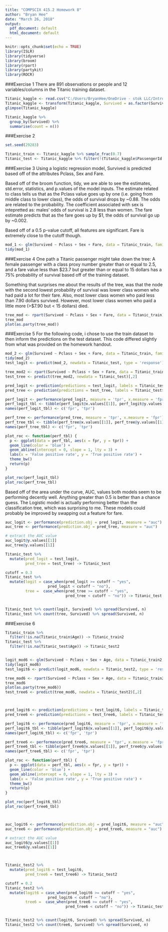 ```yaml
---
title: "COMPSCIX 415.2 Homework 8"
author: "Bryan Hee"
date: "March 26, 2018"
output:
  pdf_document: default
  html_document: default
---
```


```r
knitr::opts_chunk$set(echo = TRUE)
library(ISLR)
library(tidyverse)
library(broom)
library(rpart)
library(partykit)
library(ROCR)
```


###Exercise 1
There are 891 observations or people and 12 variables/columns in the Titanic training dataset.

```r
Titanic_kaggle <- read.csv("C:/Users/BryanHee/OneDrive - stok LLC/Intro to Data Science/HW Assignments/Assignment 8/train.csv", sep = ",")
Titanic_kaggle <- transform(Titanic_kaggle, Survived = as.factor(Survived))
glimpse(Titanic_kaggle)

Titanic_kaggle %>%
  group_by(Survived) %>%
  summarise(count = n())
```

###Exercise 2
```r
set.seed(29283)

Titanic_train <- Titanic_kaggle %>% sample_frac(0.7)
Titanic_test <- Titanic_kaggle %>% filter(!(Titanic_kaggle$PassengerId %in% Titanic_train$PassengerId))
```

###Exercise 3
Using a logistic regression model, Survived is predicted based off of the attributes Pclass, Sex and Fare.

Based off of the broom function, tidy, we are able to see the estimates, std.error, statistics, and p.values of the model inputs. The estimate related to class tells us that as the Pclass value goes up by one (i.e. going from middle class to lower class), the odds of survival drops by ~0.88. The odds are related to the probability. The coefficient associated with sex is intepretted as: males' odds of survival is 2.8 less than women. The fare estimate predicts that as the fare goes up by $1, the odds of survival go up by ~0.002.

Based off of a 0.5 p-value cutoff, all features are significant. Fare is extremely close to the cutoff though. 

```r
mod_1 <- glm(Survived ~ Pclass + Sex + Fare, data = Titanic_train, family = 'binomial')
tidy(mod_1)
```


###Exercise 4
One path a Titanic passenger might take down the tree:
A female passenger with a class proxy number greater than or equal to 2.5, and a fare value less than $23.7 but greater than or equal to 15 dollars has a 75% probability of survival based off of the training dataset. 

Something that surprises me about the results of the tree, was that the node with the second lowest probability of survival was lower class women who had paid a lot for their fare. Also, most lower class women who paid less than 7.90 dollars survived. However, most lower class women who paid a little more (>$7.90 but < 15 dollars) died. 

```r
tree_mod <- rpart(Survived ~ Pclass + Sex + Fare, data = Titanic_train)
tree_mod
plot(as.party(tree_mod))
```

###Exercise 5
For the following code, i chose to use the train dataset to then inform the predictions on the test dataset. This code differed slightly from what was provided on the homework handout.

```r
mod_2 <- glm(Survived ~ Pclass + Sex + Fare, data = Titanic_train, family = 'binomial')
tidy(mod_2)
test_logit <- predict(mod_2, newdata = Titanic_test, type = 'response')

tree_mod2 <- rpart(Survived ~ Pclass + Sex + Fare, data = Titanic_train)
test_tree <- predict(tree_mod2, newdata = Titanic_test)[,2]
```

```r
pred_logit <- prediction(predictions = test_logit, labels = Titanic_test$Survived)
pred_tree <- prediction(predictions = test_tree, labels = Titanic_test$Survived)

perf_logit <- performance(pred_logit, measure = 'tpr', x.measure = 'fpr')
perf_logit_tbl <- tibble(perf_logit@x.values[[1]], perf_logit@y.values[[1]])
names(perf_logit_tbl) <- c('fpr', 'tpr')

perf_tree <- performance(pred_tree, measure = 'tpr', x.measure = 'fpr')
perf_tree_tbl <- tibble(perf_tree@x.values[[1]], perf_tree@y.values[[1]])
names(perf_tree_tbl) <- c('fpr', 'tpr')

plot_roc <- function(perf_tbl) {
  p <- ggplot(data = perf_tbl, aes(x = fpr, y = tpr)) +
  geom_line(color = 'blue') +
  geom_abline(intercept = 0, slope = 1, lty = 3) +
  labs(x = 'False positive rate', y = 'True positive rate') +
  theme_bw()
  return(p)
}

plot_roc(perf_logit_tbl)
plot_roc(perf_tree_tbl)
```

Based off of the area under the curve, AUC, values both models seem to be performing decently well. Anything greater than 0.5 is better than a chance guess. The Logistic model is actually performing better than the classification tree, which was surprising to me. These models could probably be improved by swapping out a feature for fare.
```r
auc_logit <- performance(prediction.obj = pred_logit, measure = "auc")
auc_tree <- performance(prediction.obj = pred_tree, measure = "auc")

# extract the AUC value
auc_logit@y.values[[1]]
auc_tree@y.values[[1]]
```

```r
Titanic_test %>%
  mutate(pred_logit = test_logit,
         pred_tree = test_tree) -> Titanic_test

cutoff = 0.3
Titanic_test %>%
  mutate(logit = case_when(pred_logit >= cutoff ~ "yes",
                   pred_logit < cutoff ~ "no"), 
         tree =  case_when(pred_tree >= cutoff ~ "yes",
                           pred_tree < cutoff ~ "no")) -> Titanic_test


Titanic_test %>% count(logit, Survived) %>% spread(Survived, n)
Titanic_test %>% count(tree, Survived) %>% spread(Survived, n)
```

###Exercise 6

```r
Titanic_train %>% 
  filter(!is.na(Titanic_train$Age)) -> Titanic_train2
Titanic_test %>%
  filter(!is.na(Titanic_test$Age)) -> Titanic_test2


logit_mod6 <- glm(Survived ~ Pclass + Sex + Age, data = Titanic_train2, family = 'binomial')
tidy(logit_mod6)
test_logit6 <- predict(logit_mod6, newdata = Titanic_test2, type = 'response')

tree_mod6 <- rpart(Survived ~ Pclass + Sex + Age, data = Titanic_train2)
tree_mod6
plot(as.party(tree_mod6))
test_tree6 <- predict(tree_mod6, newdata = Titanic_test2)[,2]



pred_logit6 <- prediction(predictions = test_logit6, labels = Titanic_test2$Survived)
pred_tree6 <- prediction(predictions = test_tree6, labels = Titanic_test2$Survived)

perf_logit6 <- performance(pred_logit6, measure = 'tpr', x.measure = 'fpr')
perf_logit6_tbl <- tibble(perf_logit6@x.values[[1]], perf_logit6@y.values[[1]])
names(perf_logit6_tbl) <- c('fpr', 'tpr')

perf_tree6 <- performance(pred_tree6, measure = 'tpr', x.measure = 'fpr')
perf_tree6_tbl <- tibble(perf_tree6@x.values[[1]], perf_tree6@y.values[[1]])
names(perf_tree6_tbl) <- c('fpr', 'tpr')

plot_roc <- function(perf_tbl) {
  p <- ggplot(data = perf_tbl, aes(x = fpr, y = tpr)) +
  geom_line(color = 'blue') +
  geom_abline(intercept = 0, slope = 1, lty = 3) +
  labs(x = 'False positive rate', y = 'True positive rate') +
  theme_bw()
  return(p)
}

plot_roc(perf_logit6_tbl)
plot_roc(perf_tree6_tbl)



auc_logit6 <- performance(prediction.obj = pred_logit6, measure = "auc")
auc_tree6 <- performance(prediction.obj = pred_tree6, measure = "auc")

# extract the AUC value
auc_logit6@y.values[[1]]
auc_tree6@y.values[[1]]



Titanic_test2 %>%
  mutate(pred_logit6 = test_logit6,
         pred_tree6 = test_tree6) -> Titanic_test2

cutoff = 0.2
Titanic_test2 %>%
  mutate(logit6 = case_when(pred_logit6 >= cutoff ~ "yes",
                   pred_logit6 < cutoff ~ "no"), 
         tree6 =  case_when(pred_tree6 >= cutoff ~ "yes",
                           pred_tree6 < cutoff ~ "no")) -> Titanic_test2


Titanic_test2 %>% count(logit6, Survived) %>% spread(Survived, n)
Titanic_test2 %>% count(tree6, Survived) %>% spread(Survived, n)
```

